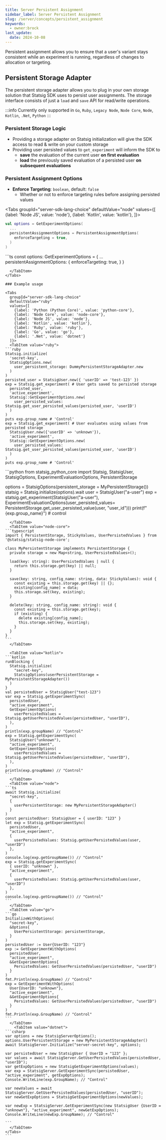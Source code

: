 ```yaml
---
title: Server Persistent Assignment
sidebar_label: Server Persistent Assignment
slug: /server/concepts/persistent_assignment
keywords:
  - owner:brock
last_update:
  date: 2024-10-08
---
```



Persistent assignment allows you to ensure that a user's variant stays consistent while an experiment is running, regardless of changes to allocation or targeting.

## Persistent Storage Adapter

The persistent storage adapter allows you to plug in your own storage solution that Statsig SDK uses to persist user assignments.
The storage interface consists of just a `load` and `save` API for read/write operations.

:::info
Currently only supported in `Go`, `Ruby`, `Legacy Node`, `Node Core`, `Node`, `Kotlin`, `.Net`, `Python`
:::

### Persistent Storage Logic

- Providing a storage adapter on Statsig initialization will give the SDK access to read & write on your custom storage
- Providing user persisted values to `get_experiment` will inform the SDK to
  - **save** the evaluation of the current user **on first evaluation**
  - **load** the previously saved evaluation of a persisted user **on subsequent evaluations**

### Persistent Assignment Options

- **Enforce Targeting**: `boolean`, default: `false`
  - Whether or not to enforce targeting rules before assigning persisted values

<Tabs
  groupId="server-sdk-lang-choice"
  defaultValue="node"
  values={[
    {label: 'Node JS', value: 'node'},
    {label: 'Kotlin', value: 'kotlin'},
  ]}>
  <TabItem value="kotlin">
```kotlin
val options = GetExperimentOptions(
  ...
  persistentAssignmentOptions = PersistentAssignmentOptions(
    enforceTargeting = true,
  )
)
```
  </TabItem>
  <TabItem value="node">
```ts
const options: GetExperimentOptions = {
  ...
  persistentAssignmentOptions: {
    enforceTargeting: true,
  }
}

````
  </TabItem>
</Tabs>

### Example usage

<Tabs
  groupId="server-sdk-lang-choice"
  defaultValue="ruby"
  values={[
    {label: 'Python (Python Core)', value: 'python-core'},
    {label: 'Node Core', value: 'node-core'},
    {label: 'Node JS', value: 'node'},
    {label: 'Kotlin', value: 'kotlin'},
    {label: 'Ruby', value: 'ruby'},
    {label: 'Go', value: 'go'},
    {label: '.Net', value: 'dotnet'}
  ]}>
  <TabItem value="ruby">
```ruby
Statsig.initialize(
  'secret-key',
  StatsigOptions.new(
    user_persistent_storage: DummyPersistentStorageAdapter.new
  )
)
persisted_user = StatsigUser.new({ 'userID' => 'test-123' })
exp = Statsig.get_experiment( # User gets saved to persisted storage
  persisted_user,
  'active_experiment',
  Statsig::GetExperimentOptions.new(
    user_persisted_values: Statsig.get_user_persisted_values(persisted_user, 'userID')
  )
)
puts exp.group_name # 'Control'
exp = Statsig.get_experiment( # User evaluates using values from persisted storage
  StatsigUser.new({'userID' => 'unknown'}),
  'active_experiment',
  Statsig::GetExperimentOptions.new(
    user_persisted_values: Statsig.get_user_persisted_values(persisted_user, 'userID')
  )
)
puts exp.group_name # 'Control'
````

  </TabItem>
  <TabItem value="python-core">
```python
from statsig_python_core import Statsig, StatsigUser, StatsigOptions, ExperimentEvaluationOptions, PersistentStorage

options = StatsigOptions(persistent_storage = MyPersistentStorage())
statsig = Statsig.initialize(options).wait
user = StatsigUser("a-user")
exp = statsig.get_experiment(StatsigUser("a-user"), ExperimentEvaluationOptions(user_persisted_values= PersistentStorage.get_user_persisted_value(user, "user_id")))
print(f"{exp.group_name}") # control
````
  </TabItem>
  <TabItem value="node-core">
```typescript
import { PersistentStorage, StickyValues, UserPersistedValues } from '@statsig/statsig-node-core';

class MyPersistentStorage implements PersistentStorage {
  private storage = new Map<string, UserPersistedValues>();

  load(key: string): UserPersistedValues | null {
    return this.storage.get(key) || null;
  }

  save(key: string, config_name: string, data: StickyValues): void {
    const existing = this.storage.get(key) || {};
    existing[config_name] = data;
    this.storage.set(key, existing);
  }

  delete(key: string, config_name: string): void {
    const existing = this.storage.get(key);
    if (existing) {
      delete existing[config_name];
      this.storage.set(key, existing);
    }
  }
}
```
  </TabItem>
  
  <TabItem value="kotlin">
```kotlin
runBlocking {
  Statsig.initialize(
    "secret-key",
    StatsigOptions(userPersistentStorage = MyPersistentStorageAdapter())
  )
}
val persistedUser = StatsigUser("test-123")
var exp = Statsig.getExperimentSync(
  persistedUser,
  "active_experiment",
  GetExperimentOptions(
    userPersistedValues = Statsig.getUserPersistedValues(persistedUser, "userID"),
  ),
)
println(exp.groupName) // "Control"
exp = Statsig.getExperimentSync(
  StatsigUser("unknown"),
  "active_experiment",
  GetExperimentOptions(
    userPersistedValues = Statsig.getUserPersistedValues(persistedUser, "userID"),
  ),
)
println(exp.groupName) // "Control"
```
  </TabItem>
  <TabItem value="node">
```ts
await Statsig.initialize(
  "secret-key",
  {
    userPersistentStorage: new MyPersistentStorageAdapter() 
  }
)
const persistedUser: StatsigUser = { userID: "123" }
let exp = Statsig.getExperimentSync(
  persistedUser,
  "active_experiment",
  { 
    userPersistedValues: Statsig.getUserPersistedValues(user, "userID")
  },
)
console.log(exp.getGroupName()) // "Control"
exp = Statsig.getExperimentSync(
  { userID: "unknown" },
  "active_experiment",
  { 
    userPersistedValues: Statsig.getUserPersistedValues(user, "userID")
  },
)
console.log(exp.getGroupName()) // "Control"
```
  </TabItem>
  <TabItem value="go">
```go
InitializeWithOptions(
  "secret-key",
  &Options{
    UserPersistentStorage: persistentStorage,
  }
)
persistedUser := User{UserID: "123"}
exp := GetExperimentWithOptions(
  persistedUser,
  "active_experiment",
  &GetExperimentOptions{
    PersistedValues: GetUserPersistedValues(persistedUser, "userID")
  }
)
fmt.Println(exp.GroupName) // "Control"
exp = GetExperimentWithOptions(
  User{UserID: "unknown"},
  "active_experiment",
  &GetExperimentOptions{
    PersistedValues: GetUserPersistedValues(persistedUser, "userID")
  }
)
fmt.Println(exp.GroupName) // "Control"
```
  </TabItem>
    <TabItem value="dotnet">
```csharp
var options = new StatsigServerOptions();
options.UserPersistentStorage = new MyPersistentStorageAdapter()
await StatsigServer.Initialize("server-secret-key", options);

var persistedUser = new StatsigUser { UserID = "123" };
var values = await StatsigServer.GetUserPersistedValues(persistedUser, "userID");
var getExpOptions = new StatsigGetExperimentOptions(values);
var exp = StatsigServer.GetExperimentSync(persistedUser, "active_experiment", getExpOptions);
Console.WriteLine(exp.GroupName); // "Control"

var newValues = await StatsigServer.GetUserPersistedValues(persistedUser, "userID");
var newGetExpOptions = StatsigGetExperimentOptions(newValues);

var newExp = StatsigServer.GetExperimentSync(new StatsigUser {UserID = "unknown"}, "active_experiment", newGetExpOptions);
Console.WriteLine(newExp.GroupName); // "Control"

```
  </TabItem>
</Tabs>
```
